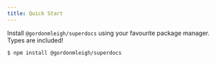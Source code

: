```yaml
---
title: Quick Start
---
```


Install `@gordonmleigh/superdocs` using your favourite package manager. Types are included!

```bash
$ npm install @gordonmleigh/superdocs
```
